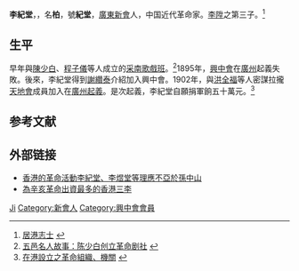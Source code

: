 {{Otheruses|other=名为李柏的其他人物|李柏}}
{{Otheruses|other=名为李纪堂的其他人物|李祖年 (进士)}}

'''李紀堂'''，{{BD|1873年||1943年|}}，名'''柏'''，號'''紀堂'''，[[廣東|廣東]][[新會|新會]]人，中国近代革命家。[[李陞|李陞]]之第三子。<ref>[http://xml.lib.hku.hk/syshk/E.jsp 居港志士] {{webarchive|url=https://web.archive.org/web/20070607073228/http://xml.lib.hku.hk/syshk/E.jsp |date=2007-06-07 }}</ref>

== 生平 ==
早年與[[陳少白|陳少白]]、[[程子儀|程子儀]]等人成立的[[采南歌戲班|采南歌戲班]]。<ref>[http://www.jmnews.com.cn/c/2006/03/22/09/c_846580.shtml 五邑名人故事：陈少白创立革命剧社] {{webarchive|url=https://web.archive.org/web/20070816124205/http://www.jmnews.com.cn/c/2006/03/22/09/c_846580.shtml |date=2007-08-16 }}</ref>1895年，[[興中會|興中會]]在[[廣州|廣州]]起義失敗。後來，李紀堂得到[[謝纘泰|謝纘泰]]介紹加入興中會。1902年，與[[洪全福|洪全福]]等人密謀拉攏[[天地會|天地會]]成員加入在[[大明順天國|廣州起義]]。是次起義，李紀堂自願捐軍餉五十萬元。<ref>[http://xml.lib.hku.hk/syshk/B.jsp 在港設立之革命組織、機關] {{webarchive|url=https://web.archive.org/web/20060721050920/http://xml.lib.hku.hk/syshk/B.jsp |date=2006-07-21 }}</ref>

== 参考文献 ==
{{reflist}}

== 外部链接 ==
* [http://www.inmediahk.net/node/14716 香港的革命活動李紀堂、李煜堂等理應不亞於孫中山] {{Wayback|url=http://www.inmediahk.net/node/14716 |date=20190606020621 }}
* [https://web.archive.org/web/20170222044617/http://www.taiwan.cn/zppd/GXMR/201109/t20110905_2021473.htm 為辛亥革命出資最多的香港三李]

{{Authority control}}
{{DEFAULTSORT:Li李}}
[[Category:李姓|Ji]]
[[Category:新會人|Category:新會人]]
[[Category:興中會會員|Category:興中會會員]]

{{hk-bio-stub}}